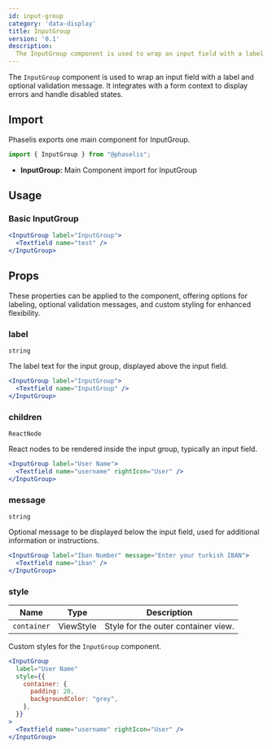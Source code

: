 ```yaml
---
id: input-group
category: 'data-display'
title: InputGroup
version: '0.1'
description:
  The InputGroup component is used to wrap an input field with a label and optional validation message.
---
```


The `InputGroup` component is used to wrap an input field with a label and optional validation message. It integrates with a form context to display errors and handle disabled states.


## Import

Phaselis exports one main component for InputGroup.

```js
import { InputGroup } from "@phaselis";
```

- **InputGroup:** Main Component import for InputGroup

## Usage

### Basic InputGroup

```jsx
<InputGroup label="InputGroup">
  <Textfield name="test" />
</InputGroup>
```

## Props

These properties can be applied to the component, offering options for labeling, optional validation messages, and custom styling for enhanced flexibility.

### label
`string`

The label text for the input group, displayed above the input field.

```jsx
<InputGroup label="InputGroup">
  <Textfield name="InputGroup" />
</InputGroup>
```

### children
`ReactNode`

React nodes to be rendered inside the input group, typically an input field.

```jsx
<InputGroup label="User Name">
  <Textfield name="username" rightIcon="User" />
</InputGroup>
```

### message
`string`

Optional message to be displayed below the input field, used for additional information or instructions.

```jsx
<InputGroup label="Iban Number" message="Enter your turkish IBAN">
  <Textfield name="iban" />
</InputGroup>
```

### style
| Name | Type | Description |
| ---- | ---- | ---- |
| `container` | ViewStyle | Style for the outer container view. |

Custom styles for the `InputGroup` component.

```jsx
<InputGroup
  label="User Name"
  style={{
    container: {
      padding: 20,
      backgroundColor: "grey",
    },
  }}
>
  <Textfield name="username" rightIcon="User" />
</InputGroup>
```
